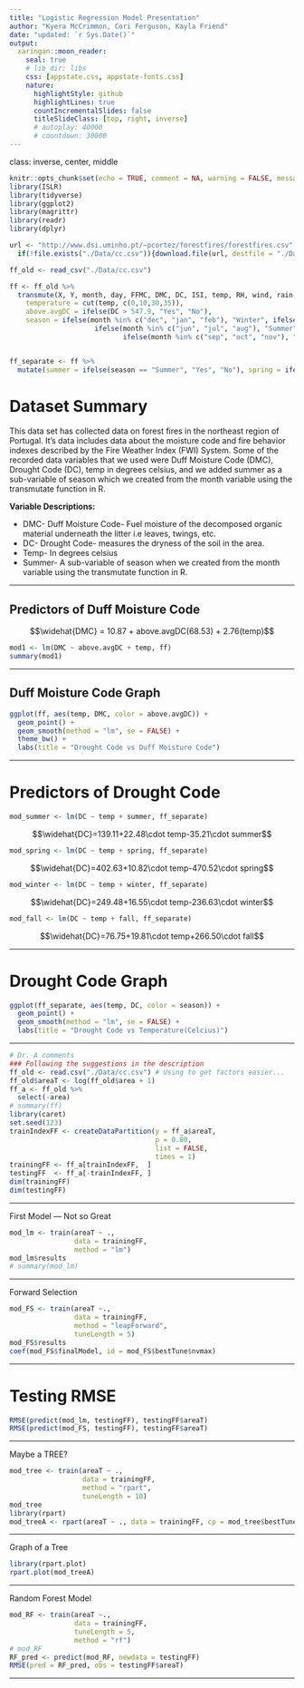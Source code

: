 ```yaml
---
title: "Logistic Regression Model Presentation"
author: "Kyera McCrimmon, Cori Ferguson, Kayla Friend"
date: "updated: `r Sys.Date()`"
output:
  xaringan::moon_reader:
    seal: true
    # lib_dir: libs
    css: [appstate.css, appstate-fonts.css]
    nature:
      highlightStyle: github
      highlightLines: true
      countIncrementalSlides: false
      titleSlideClass: [top, right, inverse]
      # autoplay: 40000
      # countdown: 30000
---
```

class: inverse, center, middle

```r
knitr::opts_chunk$set(echo = TRUE, comment = NA, warning = FALSE, message = FALSE)
library(ISLR)
library(tidyverse)
library(ggplot2)
library(magrittr)
library(readr)
library(dplyr)

url <- "http://www.dsi.uminho.pt/~pcortez/forestfires/forestfires.csv"
  if(!file.exists("./Data/cc.csv")){download.file(url, destfile = "./Data/cc.csv")}

ff_old <- read_csv("./Data/cc.csv")

ff <- ff_old %>% 
  transmute(X, Y, month, day, FFMC, DMC, DC, ISI, temp, RH, wind, rain, area,
    temperature = cut(temp, c(0,10,30,35)),
    above.avgDC = ifelse(DC > 547.9, "Yes", "No"),
    season = ifelse(month %in% c("dec", "jan", "feb"), "Winter", ifelse(month %in% c("mar", "apr", "may"), "Spring", 
                     ifelse(month %in% c("jun", "jul", "aug"), "Summer", 
                            ifelse(month %in% c("sep", "oct", "nov"), "Fall", NA)))))


ff_separate <- ff %>%
  mutate(summer = ifelse(season == "Summer", "Yes", "No"), spring = ifelse(season == "Spring", "Yes", "No"), winter = ifelse(season == "Winter", "Yes", "No"), fall = ifelse(season == "Fall", "Yes", "No"))
```


# Dataset Summary

This data set has collected data on forest fires in the northeast region of Portugal. It’s data includes data about the moisture code and fire behavior indexes described by the Fire Weather Index (FWI) System. Some of the recorded data variables that we used were Duff Moisture Code (DMC), Drought Code (DC), temp in degrees celsius, and we added summer as a sub-variable of season which we created from the month variable using the transmutate function in R. 

**Variable Descriptions:** 

* DMC- Duff Moisture Code- Fuel moisture of the decomposed organic material underneath the litter i.e leaves, twings, etc. 
* DC- Drought Code- measures the dryness of the soil in the area. 
* Temp- In degrees celsius 
* Summer- A sub-variable of season when we created from the month variable using the transmutate function in R. 

---

## Predictors of Duff Moisture Code

$$\widehat{DMC} = 10.87 + above.avgDC(68.53) + 2.76(temp)$$

```r
mod1 <- lm(DMC ~ above.avgDC + temp, ff) 
summary(mod1)
```

---

## Duff Moisture Code Graph

```r
ggplot(ff, aes(temp, DMC, color = above.avgDC)) +
  geom_point() + 
  geom_smooth(method = "lm", se = FALSE) +
  theme_bw() +
  labs(title = "Drought Code vs Duff Moisture Code")
```

---

# Predictors of Drought Code

```r
mod_summer <- lm(DC ~ temp + summer, ff_separate)
```
$$\widehat{DC}=139.11+22.48\cdot temp-35.21\cdot summer$$
```r
mod_spring <- lm(DC ~ temp + spring, ff_separate)
```
$$\widehat{DC}=402.63+10.82\cdot temp-470.52\cdot spring$$
```r
mod_winter <- lm(DC ~ temp + winter, ff_separate)
```
$$\widehat{DC}=249.48+16.55\cdot temp-236.63\cdot winter$$
```r
mod_fall <- lm(DC ~ temp + fall, ff_separate)
```
$$\widehat{DC}=76.75+19.81\cdot temp+266.50\cdot fall$$

---

# Drought Code Graph 

```r
ggplot(ff_separate, aes(temp, DC, color = season)) +
  geom_point() +
  geom_smooth(method = "lm", se = FALSE) +
  labs(title = "Drought Code vs Temperature(Celcius)")
```

---

```r
# Dr. A comments
### Following the suggestions in the description
ff_old <- read.csv("./Data/cc.csv") # Using to get factors easier...
ff_old$areaT <- log(ff_old$area + 1)
ff_a <- ff_old %>% 
  select(-area)
# summary(ff)
library(caret)
set.seed(123)
trainIndexFF <- createDataPartition(y = ff_a$areaT,
                                    p = 0.80,
                                    list = FALSE,
                                    times = 1)
trainingFF <- ff_a[trainIndexFF,  ]
testingFF  <- ff_a[-trainIndexFF, ]
dim(trainingFF)
dim(testingFF)
```

---

First Model --- Not so Great

```r
mod_lm <- train(areaT ~ .,
                data = trainingFF,
                method = "lm")
mod_lm$results
# summary(mod_lm)
```

---

Forward Selection

```r
mod_FS <- train(areaT ~.,
                data = trainingFF,
                method = "leapForward",
                tuneLength = 5)
mod_FS$results
coef(mod_FS$finalModel, id = mod_FS$bestTune$nvmax)
```


___

# Testing RMSE

```r
RMSE(predict(mod_lm, testingFF), testingFF$areaT)
RMSE(predict(mod_FS, testingFF), testingFF$areaT)
```

---

Maybe a TREE?

```r
mod_tree <- train(areaT ~ .,
                  data = trainingFF,
                  method = "rpart",
                  tuneLength = 10)
mod_tree
library(rpart)
mod_treeA <- rpart(areaT ~ ., data = trainingFF, cp = mod_tree$bestTune)
```

---

Graph of a Tree

```r
library(rpart.plot)
rpart.plot(mod_treeA)
```

---

Random Forest Model


```r
mod_RF <- train(areaT ~.,
                data = trainingFF,
                tuneLength = 5,
                method = "rf")
# mod_RF
RF_pred <- predict(mod_RF, newdata = testingFF)
RMSE(pred = RF_pred, obs = testingFF$areaT)
```

---
